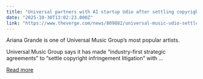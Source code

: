 ```yaml
---
title: "Universal partners with AI startup Udio after settling copyright suit"
date: "2025-10-30T13:02:23.000Z"
link: "https://www.theverge.com/news/809882/universal-music-udio-settlement"
---
```


Ariana Grande is one of Universal Music Group’s most popular artists.	

Universal Music Group says it has made “industry-first strategic agreements” to “settle copyright infringement litigation” with ...

[Read more](https://www.theverge.com/news/809882/universal-music-udio-settlement)
